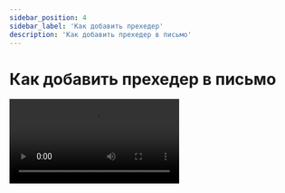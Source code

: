 ```yaml
---
sidebar_position: 4
sidebar_label: 'Как добавить прехедер'
description: 'Как добавить прехедер в письмо'
---
```



# Как добавить прехедер в письмо

<Video src="https://www.youtube.com/embed/-nDhLDWek74?si=aeY6Nh40SRvRKngY" />

Подробнее о прехедерах читайте в статье:

[Прехедер письма: что это, какие бывают и как их создать](https://docs.sendsay.ru/email-campaigns/create-your-campaign/preheader)
